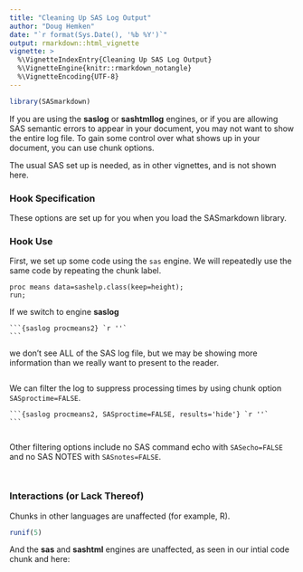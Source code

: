 ```yaml
---
title: "Cleaning Up SAS Log Output"
author: "Doug Hemken"
date: "`r format(Sys.Date(), '%b %Y')`"
output: rmarkdown::html_vignette
vignette: >
  %\VignetteIndexEntry{Cleaning Up SAS Log Output}
  %\VignetteEngine{knitr::rmarkdown_notangle}
  %\VignetteEncoding{UTF-8}
---
```



```r
library(SASmarkdown)
```


If you are using the **saslog** or **sashtmllog** engines, or if you
are allowing SAS semantic errors to appear in your document, you may
not want to show the entire log file.  To gain some control over
what shows up in your document, you can use chunk options.


The usual SAS set up is needed, as in other vignettes, and is not
shown here.

### Hook Specification
These options are set up for you when you load the SASmarkdown library.


### Hook Use
First, we set up some code using the `sas` engine.  We will
repeatedly use the same code by repeating the chunk label.
```sas
proc means data=sashelp.class(keep=height);
run;
```

If we switch to engine **saslog**

    ```{saslog procmeans2} `r ''`
    ```

we don't see ALL of the SAS log file, but we may be showing
more information than we really want to present to the reader.
```saslog
```

We can filter the log to suppress processing times by 
using chunk option `SASproctime=FALSE`.

    ```{saslog procmeans2, SASproctime=FALSE, results='hide'} `r ''`
    ```

```saslog
```

Other filtering options include no SAS command echo with
`SASecho=FALSE` and no SAS NOTES with `SASnotes=FALSE`.

```saslog
```

```saslog
```

### Interactions (or Lack Thereof)
Chunks in other languages are unaffected (for example, R).
```r
runif(5)
```

And the **sas** and **sashtml** engines are unaffected, as seen
in our intial code chunk and here:
```sashtml
```
